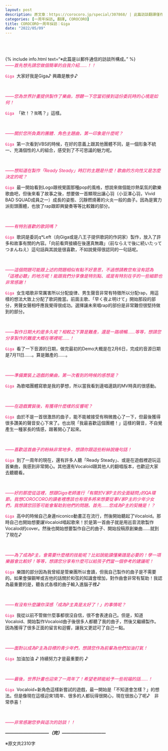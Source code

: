 ```yaml
---
layout: post
description: 原文章：https://corocoro.jp/special/307868/ | 此篇訪談翻譯僅作為個人練習。
categories: [一周年採訪, 翻譯, COROCORO]
title: COROCORO一周年採訪：Giga
date: "2022/05/09"
---
```

<br><br><br>
{% include info.html text="※此篇是以郵件通信的訪談所構成。" %}
<br>
<span style="color:#ee1166">_——首先想先請您做個簡單的自我介紹……！！_</span>

<code><span style="color:#ee1166">Giga</span></code>&nbsp;&nbsp;大家好我是Giga♪ 興趣是散步♪

<br>

<span style="color:#ee1166">_——您為世界計畫提供製作了樂曲，想聽一下您當初接到這份委託時的心境是如何！_</span>

<code><span style="color:#ee1166">Giga</span></code>&nbsp;&nbsp;「欸！？<span style="font-size:12px;">我</span>嗎？」這樣。

<br>

<span style="color:#ee1166">_——關於您所負責的團體．角色主題曲，第一印象是什麼呢？_</span>

<code><span style="color:#ee1166">Giga</span></code>&nbsp;&nbsp;第一次看到VBS的時候，在好的意義上跟其他團體不同，是一個形象不統一、充滿個性的人的組合，感受到了不可思議的魅力呢。

<br>

<span style="color:#ee1166">_——想知道在製作「Ready Steady」時訂的主題是什麼！歌曲的方向性又是怎麼決定的呢？_</span>

<code><span style="color:#ee1166">Giga</span></code>&nbsp;&nbsp;最一開始看到Logo跟視覺圖那種pop的風格，想說來做個能炒熱氣氛的歡樂歌曲吧，但後來看了故事之後，想要做一首顯現出讓心羽（小豆澤心羽，Vivid BAD SQUAD成員之一）成長的姿態、沉靜燃燒著的火炎一般的曲子。因為是實力派街頭團體，也放了rap跟即興變奏等等比較難的部分。

<br>

<span style="color:#ee1166">_——有特別喜歡的歌詞嗎？_</span>

<code><span style="color:#ee1166">Giga</span></code>&nbsp;&nbsp;歌詞是委託q*Left（向Giga或是八王子提供歌詞的作詞家）製作，放入了許多和故事有關的內容。「向前看齊接續在後還真無趣」（前ならえで後に続いたってつまんねえ）這句話與其說是很喜歡，不如說覺得很認同的一句話呢。

<br>

<span style="color:#ee1166">_——這個問題可能跟上述的問題相似有點不好意思，不過想請教您有沒有認為「這裡必聽」的地方呢！能跟我們分享像是特別點、或是有特別在乎的一些細節也非常感謝！_</span>

<code><span style="color:#ee1166">Giga</span></code>&nbsp;&nbsp;女生唱歌非常厲害所以分配旋律、男生聲音非常有特徵所以分配rap，用這樣的想法大致上分配了歌詞擔當。前面主歌、「早く夜よ明けて」開始那段的部分，男聲女聲相呼應我覺得很成功。選擇讓未來唱rap的部份是非常難但很堅持做到的部分。

<br>

<span style="color:#ee1166">_——製作日期大約是多久呢？相較之下算是難產，還是一路順暢……等等，想請您分享製作的難度大概在哪裡呢……！_</span>

<code><span style="color:#ee1166">Giga</span></code>&nbsp;&nbsp;看了一下音源的日期，做完最初的Demo大概是在2月6日，完成的音源日期是7月11日……。算是難產的……。

<br>

<span style="color:#ee1166">_——準備實裝上遊戲的樂曲，第一次看到的時候的感想是？_</span>

<code><span style="color:#ee1166">Giga</span></code>&nbsp;&nbsp;為歌唱團體寫歌是我的夢想，所以當我看到邊唱邊跳的MV時真的很感動。

<br>

<span style="color:#ee1166">_——在遊戲實裝後，有獲得什麼樣的反響呢？_</span>

<code><span style="color:#ee1166">Giga</span></code>&nbsp;&nbsp;由於不是一首很激昂的曲子，能不能被接受有稍微擔心了一下，但最後獲得很多讚美的聲音安心下來了。也出現「我最喜歡這個團體！」這樣的聲音，不自覺產生一種家長的情感，跟著開心了起來。

<br>

<span style="color:#ee1166">_——喜歡這首曲子的粉絲非常地多，想請你跟這些粉絲說幾句話！_</span>

<code><span style="color:#ee1166">Giga</span></code>&nbsp;&nbsp;到了一周年的現在，還有許多人聽「Ready Steady」、或是在遊戲裡遊玩這首樂曲，我感到非常開心。其他還有Vocaloid跟其他人的翻唱版本，也歡迎大家去聽聽看。

<br>

<span style="color:#ee1166">_——好的那麼從這裡，想跟Giga老師進行「有關於V家P主的全面疑問｣的QA環節。我想COROCORO的讀者裡應該也有很多將來想要從事V家P主的少年少女們，我想請您回答可能會幫助到他們的問題。首先......您成為P主的契機是！？_</span>

<code><span style="color:#ee1166">Giga</span></code>&nbsp;&nbsp;高中的時候自己身邊niconico動畫正在流行，然後開始聽起了Vocaloid。那時自己也開始想要讓Vocaloid唱起歌來！於是第一首曲子就是用巡音流歌製作Vocalod的cover。然後也開始想要製作自己的曲子、開始投稿原創樂曲……就到了現在♪

<br>

<span style="color:#ee1166">_——為了成為P主，會需要什麼樣的技能呢？比如說能讀懂樂譜是必要的！學一項樂器會比較好！等等，想請您分享有什麼可以給孩子們當一個參考的建議呢！_</span>

<code><span style="color:#ee1166">Giga</span></code>&nbsp;&nbsp;樂譜的部分因為我曾經是管樂團所以會讀，但我自己製作的曲子是不需要的。如果會彈鋼琴或吉他的話關於和弦的知識會增加，對作曲會非常有幫助！我認為最重要的是，聽各式各樣的曲子輸入進腦子裡♪

<br>

<span style="color:#ee1166">_——有沒有什麼讓你深感「成為P主真是太好了！」的事情呢？_</span>

<code><span style="color:#ee1166">Giga</span></code>&nbsp;&nbsp;我從以前不管做什麼事都很沒自信，很不會表達自己。但是，知道Vocaloid、開始製作Vocaloid曲子後很多人都聽了我的曲子，然後又繼續製作。因為獲得了很多正面的留言和迴響，讓我又更認可了自己一點。

<br>

<span style="color:#ee1166">_——面對以成為P主為目標的青少年們，想請您作為前輩為他們加油打氣！_</span>


<code><span style="color:#ee1166">Giga</span></code>&nbsp;&nbsp;加油加油 ♪ 持續努力才是最重要的 ♪

<br>

<span style="color:#ee1166">_——最後，世界計畫也迎來了一周年了！希望老師能給予一些祝福的話……！_</span>

<code><span style="color:#ee1166">Giga</span></code>&nbsp;&nbsp;Vocaloid+新角色這樣新嘗試的遊戲，最一開始是「不知道會怎樣？」的想法。但是像現在這樣迎來1周年、很多的人都玩得很開心，現在很放心了呢♪　非常恭喜！

<br>

<span style="color:#ee1166">_——非常感謝您參與這次的訪談！！_</span>

___——————————（完）——————————___

※原文共2310字